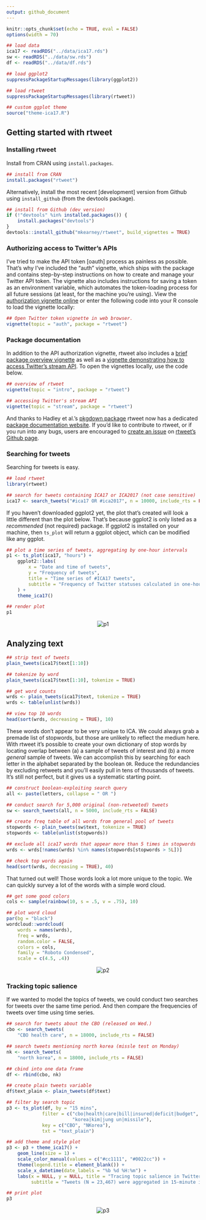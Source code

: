 ```yaml
---
output: github_document
---
```


```r
knitr::opts_chunk$set(echo = TRUE, eval = FALSE)
options(width = 70)
```

```r
## load data
ica17 <- readRDS("../data/ica17.rds")
sw <- readRDS("../data/sw.rds")
df <- readRDS("../data/df.rds")

## load ggplot2
suppressPackageStartupMessages(library(ggplot2))

## load rtweet
suppressPackageStartupMessages(library(rtweet))

## custom ggplot theme
source("theme-ica17.R")
```

## Getting started with rtweet

### Installing rtweet

Install from CRAN using `install.packages`.

```r
## install from CRAN
install.packages("rtweet")
```

Alternatively, install the most recent [development] version from
Github using `install_github` (from the devtools package).

```r
## install from Github (dev version)
if (!"devtools" %in% installed.packages()) {
    install.packages("devtools")
}
devtools::install_github("mkearney/rtweet", build_vignettes = TRUE)
```

### Authorizing access to Twitter's APIs

I've tried to make the API token [oauth] process as painless as
possible. That's why I've included the "auth" vignette, which ships
with the package and contains step-by-step instructions on how to
create and manage your Twitter API token. The vignette also includes
instructions for saving a token as an environment variable, which
automates the token-loading process for all future sessions (at least,
for the machine you're using). View the
[authorization vignette online](https://mkearney.github.io/rtweet/articles/auth.html)
or enter the following code into your R console to load the vignette locally:

```r
## Open Twitter token vignette in web browser.
vignette(topic = "auth", package = "rtweet")
```

### Package documentation

In addition to the API authorization vignette, rtweet also includes a
[brief package overview vignette](https://mkearney.github.io/rtweet/articles/intro.html)
as well as a
[vignette demonstrating how to access Twitter's stream API](https://mkearney.github.io/rtweet/articles/stream.html). To
open the vignettes locally, use the code below.

```r
## overview of rtweet
vignette(topic = "intro", package = "rtweet")

## accessing Twitter's stream API
vignette(topic = "stream", package = "rtweet")
```

And thanks to Hadley et al.'s
[pkgdown package](https://github.com/hadley/pkgdown) rtweet now has a
dedicated
[package documentation website](https://mkearney.github.io/rtweet). If
you'd like to contribute to rtweet, or if you run into any bugs, users
are encouraged to
[create an issue](https://github.com/mkearney/rtweet/issues) on
[rtweet's Github page](https://github.com/mkearney/rtweet).

### Searching for tweets

Searching for tweets is easy.

```r
## load rtweet
library(rtweet)

## search for tweets containing ICA17 or ICA2017 (not case sensitive)
ica17 <- search_tweets("#ica17 OR #ica2017", n = 10000, include_rts = FALSE)
```

If you haven't downloaded ggplot2 yet, the plot that's created will
look a little different than the plot below. That's because ggplot2 is
only listed as a *recommended* (not required) package. If ggplot2 is
installed on your machine, then `ts_plot` will return a ggplot object,
which can be modified like any ggplot.

```r
## plot a time series of tweets, aggregating by one-hour intervals
p1 <- ts_plot(ica17, "hours") +
    ggplot2::labs(
        x = "Date and time of tweets",
        y = "Frequency of tweets",
        title = "Time series of #ICA17 tweets",
        subtitle = "Frequency of Twitter statuses calculated in one-hour intervals."
    ) +
    theme_ica17()

## render plot
p1

```

<p align="center">
<img src="img/p1.png" alt="p1">
</p>


## Analyzing text

```r
## strip text of tweets
plain_tweets(ica17$text[1:10])

## tokenize by word
plain_tweets(ica17$text[1:10], tokenize = TRUE)

## get word counts
wrds <- plain_tweets(ica17$text, tokenize = TRUE)
wrds <- table(unlist(wrds))

## view top 10 words
head(sort(wrds, decreasing = TRUE), 10)
```

These words don't appear to be very unique to ICA. We could always
grab a premade list of stopwords, but those are unlikely to reflect
the medium here. With rtweet it's possible to create your own
dictionary of stop words by locating overlap between (a) a sample of
tweets of interest and (b) a more *general* sample of tweets. We can
accomplish this by searching for each letter in the alphabet separated
by the boolean ` OR `. Reduce the redundancies by excluding retweets
and you'll easily pull in tens of thousands of tweets. It's still not
perfect, but it gives us a systematic starting point.


```r
## construct boolean-exploiting search query
all <- paste(letters, collapse = " OR ")

## conduct search for 5,000 original (non-retweeted) tweets
sw <- search_tweets(all, n = 5000, include_rts = FALSE)
```

```r
## create freq table of all words from general pool of tweets
stopwords <- plain_tweets(sw$text, tokenize = TRUE)
stopwords <- table(unlist(stopwords))

## exclude all ica17 words that appear more than 5 times in stopwords
wrds <- wrds[!names(wrds) %in% names(stopwords[stopwords > 5L])]

## check top words again
head(sort(wrds, decreasing = TRUE), 40)
```

That turned out well! Those words look a lot more unique to the
topic. We can quickly survey a lot of the words with a simple word cloud.

```r
## get some good colors
cols <- sample(rainbow(10, s = .5, v = .75), 10)

## plot word cloud
par(bg = "black")
wordcloud::wordcloud(
    words = names(wrds),
    freq = wrds,
    random.color = FALSE,
    colors = cols,
    family = "Roboto Condensed",
    scale = c(4.5, .4))
```

<p align="center">
<img src="img/p2.png" alt="p2">
</p>

### Tracking topic salience

If we wanted to model the topics of tweets, we could conduct two
searches for tweets over the same time period. And then compare the
frequencies of tweets over time using time series.

```r
## search for tweets about the CBO (released on Wed.)
cbo <- search_tweets(
    "CBO health care", n = 18000, include_rts = FALSE)

## search tweets mentioning north korea (missle test on Monday)
nk <- search_tweets(
    "north korea", n = 18000, include_rts = FALSE)

## cbind into one data frame
df <- rbind(cbo, nk)
```


```r
## create plain tweets variable
df$text_plain <- plain_tweets(df$text)

## filter by search topic
p3 <- ts_plot(df, by = "15 mins",
             filter = c("cbo|health|care|bill|insured|deficit|budget",
                        "korea|kim|jung un|missile"),
             key = c("CBO", "NKorea"),
             txt = "text_plain")

## add theme and style plot
p3 <- p3 + theme_ica17() +
    geom_line(size = 1) +
    scale_color_manual(values = c("#cc1111", "#0022cc")) +
    theme(legend.title = element_blank()) +
    scale_x_datetime(date_labels = "%b %d %H:%m") +
    labs(x = NULL, y = NULL, title = "Tracing topic salience in Twitter statuses",
         subtitle = "Tweets (N = 23,467) were aggregated in 15-minute intervals. Retweets were not included.")

## print plot
p3
```

<p align="center">
<img src="img/p3.png" alt="p3">
</p>
